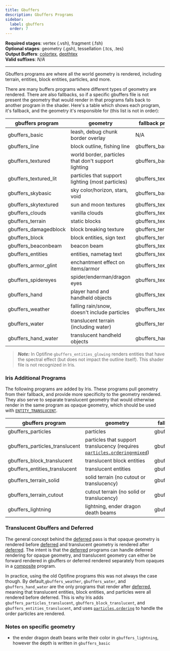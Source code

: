 ```yaml
---
title: Gbuffers
description: Gbuffers Programs
sidebar:
  label: gbuffers
  order: 7
---
```


**Required stages**: vertex (.vsh), fragment (.fsh)  
**Optional stages**: geometry (.gsh), tessellation (.tcs, .tes)  
**Output Buffers**: [colortex](/reference/buffers/colortex), [depthtex](/reference/buffers/depthtex)  
**Valid suffixes**: *N/A*

-------------------------------------------------

Gbuffers programs are where all the world geometry is rendered, including terrain, entities, block entities, particles, and more.

There are many buffers programs where different types of geometry are rendered. There are also fallbacks, so if a specific gbuffers file is not present the geometry that would render in that programs falls back to another program in the shader. Here's a table which shows each program, it's fallback, and the geometry it's responsible for (this list is not in order):

| gbuffers program          | geometry                                            | fallback program      |
|---------------------------|-----------------------------------------------------|-----------------------|
| gbuffers_basic            | leash, debug chunk border overlay                         | N/A                   |
| gbuffers_line             | block outline, fishing line                         | gbuffers_basic        |
| gbuffers_textured         | world border, particles that don't support lighting | gbuffers_basic        |
| gbuffers_textured_lit     | particles that support lighting (most particles)    | gbuffers_textured     |
| gbuffers_skybasic         | sky color/horizon, stars, void                      | gbuffers_basic        |
| gbuffers_skytextured      | sun and moon textures                               | gbuffers_textured     |
| gbuffers_clouds           | vanilla clouds                                      | gbuffers_textured     |
| gbuffers_terrain          | static blocks                                       | gbuffers_textured_lit |
| gbuffers_damagedblock     | block breaking texture                              | gbuffers_terrain      |
| gbuffers_block            | block entities, sign text                           | gbuffers_terrain      |
| gbuffers_beaconbeam       | beacon beam                                         | gbuffers_textured     |
| gbuffers_entities         | entities, nametag text                              | gbuffers_textured_lit |
| gbuffers_armor_glint      | enchantment effect on items/armor                   | gbuffers_textured     |
| gbuffers_spidereyes       | spider/enderman/dragon eyes                         | gbuffers_textured     |
| gbuffers_hand             | player hand and handheld objects                    | gbuffers_textured_lit |
| gbuffers_weather          | falling rain/snow, doesn't include particles        | gbuffers_textured_lit |
| gbuffers_water            | translucent terrain (including water)               | gbuffers_terrain      |
| gbuffers_hand_water       | translucent handheld objects                        | gbuffers_hand         |

> ***Note:*** In Optifine `gbuffers_entities_glowing` renders entities that have the spectral effect (but does not impact the outline itself). This shader file is not recognized in Iris.


### Iris Additional Programs
The following programs are added by Iris. These programs pull geometry from their fallback, and provide more specificity to the geometry rendered. They also serve to separate translucent geometry that would otherwise render in the same program as opaque geometry, which should be used with [`ENTITY_TRANSLUCENT`](/reference/shadersproperties/flags).

| gbuffers program               | geometry                                                                                                                     | fallback program      |
|--------------------------------|------------------------------------------------------------------------------------------------------------------------------|-----------------------|
| gbuffers_particles             | particles                                                                                                                    | gbuffers_textured_lit |
| gbuffers_particles_translucent | particles that support translucency (requires [`particles.ordering=mixed`](/reference/shadersproperties/particles_ordering)) | gbuffers_particles    |
| gbuffers_block_translucent     | translucent block entities                                                                                                   | gbuffers_block        |
| gbuffers_entities_translucent  | translucent entities                                                                                                         | gbuffers_entities     |
| gbuffers_terrain_solid         | solid terrain (no cutout or translucency)                                                                                    | gbuffers_terrain      |
| gbuffers_terrain_cutout        | cutout terrain (no solid or translucency)                                                                                    | gbuffers_terrain      |
| gbuffers_lightning             | lightning, ender dragon death beams                                                                                          | gbuffers_entities     |


### Translucent Gbuffers and Deferred
The general concept behind the [deferred](/reference/programs/deferred) pass is that opaque geometry is rendered before [deferred](/reference/programs/deferred) and translucent geometry is rendered after [deferred](/reference/programs/deferred). The intent is that the [deferred](/reference/programs/deferred) programs can handle deferred rendering for opaque geometry, and translucent geometry can either be forward rendered in gbuffers or deferred rendered separately from opaques in a [composite](/reference/programs/composite) program.

In practice, using the old Optifine programs this was not always the case though. By default,`gbuffers_weather`, `gbuffers_water`, and `gbuffers_hand_water` are the only programs that render after [deferred](/reference/programs/deferred), meaning that translucent entities, block entities, and particles were all rendered before deferred. This is why Iris adds `gbuffers_particles_translucent`, `gbuffers_block_translucent`, and `gbuffers_entities_translucent`, and uses [`particles.ordering`](/reference/shadersproperties/particles_ordering) to handle the order particles are rendered.


### Notes on specific geometry
- the ender dragon death beans write their color in `gbuffers_lightning`, however the depth is written in `gbuffers_basic`